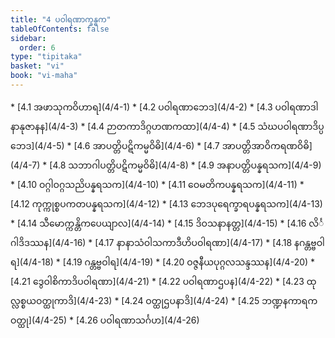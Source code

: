 ```yaml
---
title: "4 ပဝါရဏာက္ခန္ဓက"
tableOfContents: false
sidebar:
  order: 6
type: "tipitaka"
basket: "vi"
book: "vi-maha"
---
```



<DynamicBreadcrumb />



<TableOfContents book="vi-maha" section="4">
* [4.1 အဖာသုကဝိဟာရ](4/4-1)
* [4.2 ပဝါရဏာဘေဒ](4/4-2)
* [4.3 ပဝါရဏာဒါနာနုဇာနန](4/4-3)
* [4.4 ဉာတကာဒိဂ္ဂဟဏကထာ](4/4-4)
* [4.5 သံဃပဝါရဏာဒိပ္ပဘေဒ](4/4-5)
* [4.6 အာပတ္တိပဋိကမ္မဝိဓိ](4/4-6)
* [4.7 အာပတ္တိအာဝိကရဏဝိဓိ](4/4-7)
* [4.8 သဘာဂါပတ္တိပဋိကမ္မဝိဓိ](4/4-8)
* [4.9 အနာပတ္တိပန္နရသက](4/4-9)
* [4.10 ဝဂ္ဂါဝဂ္ဂသညိပန္နရသက](4/4-10)
* [4.11 ဝေမတိကပန္နရသက](4/4-11)
* [4.12 ကုက္ကုစ္စပကတပန္နရသက](4/4-12)
* [4.13 ဘေဒပုရေက္ခာရပန္နရသက](4/4-13)
* [4.14 သီမောက္ကန္တိကပေယျာလ](4/4-14)
* [4.15 ဒိဝသနာနတ္တ](4/4-15)
* [4.16 လိင်္ဂါဒိဒဿန](4/4-16)
* [4.17 နာနာသံဝါသကာဒီဟိပဝါရဏာ](4/4-17)
* [4.18 နဂန္တဗ္ဗဝါရ](4/4-18)
* [4.19 ဂန္တဗ္ဗဝါရ](4/4-19)
* [4.20 ဝဇ္ဇနီယပုဂ္ဂလသန္ဒဿန](4/4-20)
* [4.21 ဒွေဝါစိကာဒိပဝါရဏာ](4/4-21)
* [4.22 ပဝါရဏာဌပန](4/4-22)
* [4.23 ထုလ္လစ္စယဝတ္ထုကာဒိ](4/4-23)
* [4.24 ဝတ္ထုဌပနာဒိ](4/4-24)
* [4.25 ဘဏ္ဍနကာရကဝတ္ထု](4/4-25)
* [4.26 ပဝါရဏာသင်္ဂဟ](4/4-26)
</TableOfContents>